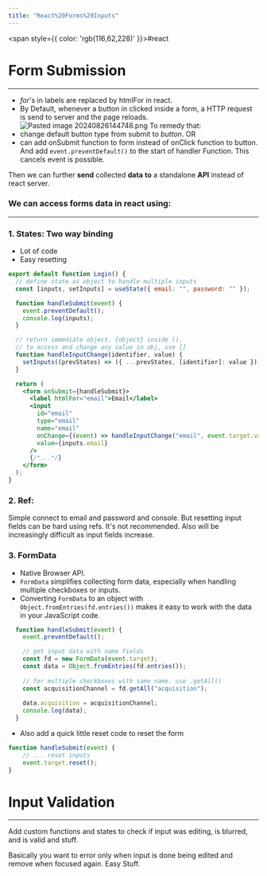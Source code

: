 ```yaml
---
title: "React%20Forms%20Inputs"
---
```



<span style={{ color: 'rgb(116,62,228)' }}>#react</span>  

# Form Submission
---

- *for*'s in labels are replaced by htmlFor in react.
- By Default, whenever a button in clicked inside a form, a HTTP request is send to server and the page reloads.
![Pasted image 20240826144748.png](https://raw.githubusercontent.com/himanshu864/DevObs/refs/heads/main/Assets/Pasted%20image%2020240826144748.png)
To remedy that:
- change default button type from submit to *button*.
OR
- can add onSubmit function to form instead of onClick function to button. And add `event.preventDefault()` to the start of handler Function. This cancels event is possible.

Then we can further **send** collected **data** **to** a standalone **API** instead of react server.

### We can access forms data in react using:
---
### 1. **States**: Two way binding
- Lot of code
- Easy resetting

```jsx
export default function Login() {
  // define state as object to handle multiple inputs
  const [inputs, setInputs] = useState({ email: "", password: "" });

  function handleSubmit(event) {
    event.preventDefault();
    console.log(inputs);
  }

  // return immediate object. {object} inside ().
  // to access and change any value in obj, use []
  function handleInputChange(identifier, value) {
    setInputs((prevStates) => ({ ...prevStates, [identifier]: value }));
  }

  return (
    <form onSubmit={handleSubmit}>
	  <label htmlFor="email">Email</label>
	  <input
		id="email"
		type="email"
		name="email"
		onChange={(event) => handleInputChange("email", event.target.value)}
		value={inputs.email}
	  />
	  {/*...*/}
    </form>
  );
}
```

### 2. Ref:
Simple connect to email and password and console.
But resetting input fields can be hard using refs. It's not recommended.
Also will be increasingly difficult as input fields increase.

### 3. FormData
- Native Browser API.
- `FormData` simplifies collecting form data, especially when handling multiple checkboxes or inputs.
- Converting `FormData` to an object with `Object.fromEntries(fd.entries())` makes it easy to work with the data in your JavaScript code.

```jsx
  function handleSubmit(event) {
    event.preventDefault();

	// get input data with name fields
    const fd = new FormData(event.target);
    const data = Object.fromEntries(fd.entries());
    
    // for multiple checkboxes with same name. use .getAll()
    const acquisitionChannel = fd.getAll("acquisition");
    
    data.acquisition = acquisitionChannel;
    console.log(data);
  }
```

- Also add a quick little reset code to reset the form
```javascript
function handleSubmit(event) {
    // ... reset inputs
    event.target.reset();
}
```

# Input Validation
---
Add custom functions and states to check if input was editing, is blurred, and is valid and stuff.

Basically you want to error only when input is done being edited and remove when focused again. Easy Stuff.

